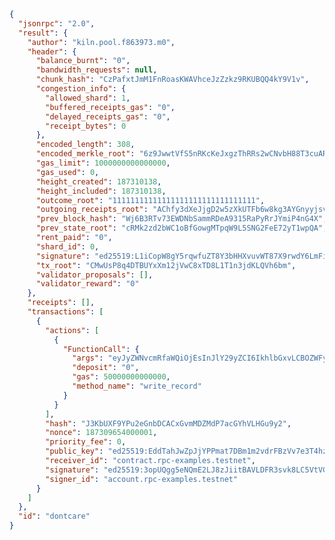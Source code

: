 ```json
{
  "jsonrpc": "2.0",
  "result": {
    "author": "kiln.pool.f863973.m0",
    "header": {
      "balance_burnt": "0",
      "bandwidth_requests": null,
      "chunk_hash": "CzPafxtJmM1FnRoasKWAVhceJzZzkz9RKUBQQ4kY9V1v",
      "congestion_info": {
        "allowed_shard": 1,
        "buffered_receipts_gas": "0",
        "delayed_receipts_gas": "0",
        "receipt_bytes": 0
      },
      "encoded_length": 308,
      "encoded_merkle_root": "6z9JwwtVfS5nRKcKeJxgzThRRs2wCNvbH88T3cuARe6W",
      "gas_limit": 1000000000000000,
      "gas_used": 0,
      "height_created": 187310138,
      "height_included": 187310138,
      "outcome_root": "11111111111111111111111111111111",
      "outgoing_receipts_root": "AChfy3dXeJjgD2w5zXkUTFb6w8kg3AYGnyyjsvc7hXLv",
      "prev_block_hash": "Wj6B3RTv73EWDNbSammRDeA9315RaPyRrJYmiP4nG4X",
      "prev_state_root": "cRMk2zd2bWC1oBfGowgMTpqW9L5SNG2FeE72yT1wpQA",
      "rent_paid": "0",
      "shard_id": 0,
      "signature": "ed25519:L1iCopW8gY5rqwfuZT8Y3bHHXvuvWT87X9rwdY6LmFi8LGZdMhj2CkQCXLGrzdfYXD8B54wPTM9TqJAHcKfFDyW",
      "tx_root": "CMwUsP8q4DTBUYxXm12jVwC8xTD8L1T1n3jdKLQVh6bm",
      "validator_proposals": [],
      "validator_reward": "0"
    },
    "receipts": [],
    "transactions": [
      {
        "actions": [
          {
            "FunctionCall": {
              "args": "eyJyZWNvcmRfaWQiOjEsInJlY29yZCI6IkhlbGxvLCBOZWFyIFByb3RvY29sISJ9",
              "deposit": "0",
              "gas": 50000000000000,
              "method_name": "write_record"
            }
          }
        ],
        "hash": "J3KbUXF9YPu2eGnbDCACxGvmMDZMdP7acGYhVLHGu9y2",
        "nonce": 187309654000001,
        "priority_fee": 0,
        "public_key": "ed25519:EddTahJwZpJjYPPmat7DBm1m2vdrFBzVv7e3T4hzkENd",
        "receiver_id": "contract.rpc-examples.testnet",
        "signature": "ed25519:3opUQgg5eNQmE2LJ8zJiitBAVLDFR3svk8LC5VtVGorQuq8jWLocKAt7B4xb6n7DhH8zSVCWcRRrmVL9f1wHiVXa",
        "signer_id": "account.rpc-examples.testnet"
      }
    ]
  },
  "id": "dontcare"
}
```
